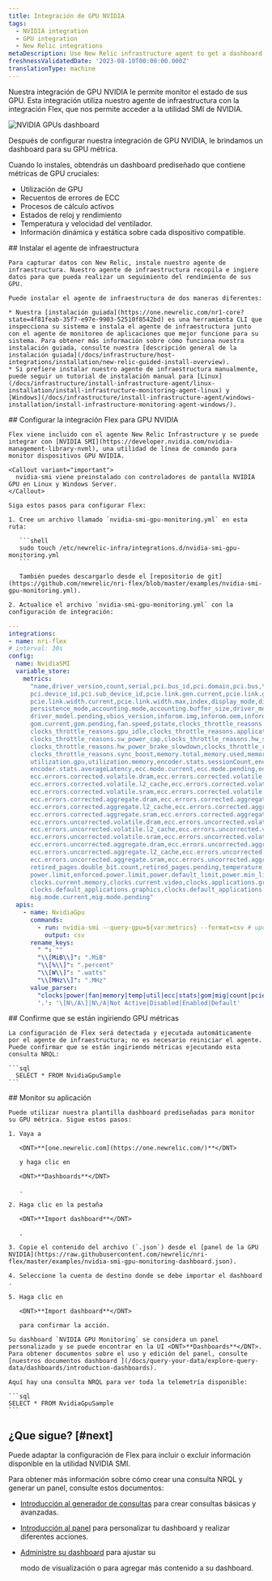 ```yaml
---
title: Integración de GPU NVIDIA
tags:
  - NVIDIA integration
  - GPU integration
  - New Relic integrations
metaDescription: Use New Relic infrastructure agent to get a dashboard with GPU metrics.
freshnessValidatedDate: '2023-08-10T00:00:00.000Z'
translationType: machine
---
```



Nuestra integración de GPU NVIDIA le permite monitor el estado de sus GPU. Esta integración utiliza nuestro agente de infraestructura con la integración Flex, que nos permite acceder a la utilidad SMI de NVIDIA.

<img
  title="NVIDIA GPUs dashboard"
  alt="NVIDIA GPUs dashboard"
  src={infrastructureNVIDIAGPUDashboard}
/>

<figcaption>
  Después de configurar nuestra integración de GPU NVIDIA, le brindamos un dashboard para su GPU métrica.
</figcaption>

Cuando lo instales, obtendrás un dashboard prediseñado que contiene métricas de GPU cruciales:

* Utilización de GPU
* Recuentos de errores de ECC
* Procesos de cálculo activos
* Estados de reloj y rendimiento
* Temperatura y velocidad del ventilador.
* Información dinámica y estática sobre cada dispositivo compatible.

<Steps>
  <Step>
    ## Instalar el agente de infraestructura

    Para capturar datos con New Relic, instale nuestro agente de infraestructura. Nuestro agente de infraestructura recopila e ingiere datos para que pueda realizar un seguimiento del rendimiento de sus GPU.

    Puede instalar el agente de infraestructura de dos maneras diferentes:

    * Nuestra [instalación guiada](https://one.newrelic.com/nr1-core?state=4f81feab-35f7-e97e-9903-52510f8542bd) es una herramienta CLI que inspecciona su sistema e instala el agente de infraestructura junto con el agente de monitoreo de aplicaciones que mejor funcione para su sistema. Para obtener más información sobre cómo funciona nuestra instalación guiada, consulte nuestra [descripción general de la instalación guiada](/docs/infrastructure/host-integrations/installation/new-relic-guided-install-overview).
    * Si prefiere instalar nuestro agente de infraestructura manualmente, puede seguir un tutorial de instalación manual para [Linux](/docs/infrastructure/install-infrastructure-agent/linux-installation/install-infrastructure-monitoring-agent-linux) y [Windows](/docs/infrastructure/install-infrastructure-agent/windows-installation/install-infrastructure-monitoring-agent-windows/).
  </Step>

  <Step>
    ## Configurar la integración Flex para GPU NVIDIA

    Flex viene incluido con el agente New Relic Infrastructure y se puede integrar con [NVIDIA SMI](https://developer.nvidia.com/nvidia-management-library-nvml), una utilidad de línea de comando para monitor dispositivos GPU NVIDIA.

    <Callout variant="important">
      nvidia-smi viene preinstalado con controladores de pantalla NVIDIA GPU en Linux y Windows Server.
    </Callout>

    Siga estos pasos para configurar Flex:

    1. Cree un archivo llamado `nvidia-smi-gpu-monitoring.yml` en esta ruta:

       ```shell
       sudo touch /etc/newrelic-infra/integrations.d/nvidia-smi-gpu-monitoring.yml
       ```

       También puedes descargarlo desde el [repositorio de git](https://github.com/newrelic/nri-flex/blob/master/examples/nvidia-smi-gpu-monitoring.yml).

    2. Actualice el archivo `nvidia-smi-gpu-monitoring.yml` con la configuración de integración:

```yml
--- 
integrations:
- name: nri-flex
# interval: 30s
config:
  name: NvidiaSMI
  variable_store:
    metrics: 
      "name,driver_version,count,serial,pci.bus_id,pci.domain,pci.bus,\
      pci.device_id,pci.sub_device_id,pcie.link.gen.current,pcie.link.gen.max,\
      pcie.link.width.current,pcie.link.width.max,index,display_mode,display_active,\
      persistence_mode,accounting.mode,accounting.buffer_size,driver_model.current,\
      driver_model.pending,vbios_version,inforom.img,inforom.oem,inforom.ecc,inforom.pwr,\
      gom.current,gom.pending,fan.speed,pstate,clocks_throttle_reasons.supported,\
      clocks_throttle_reasons.gpu_idle,clocks_throttle_reasons.applications_clocks_setting,\
      clocks_throttle_reasons.sw_power_cap,clocks_throttle_reasons.hw_slowdown,clocks_throttle_reasons.hw_thermal_slowdown,\
      clocks_throttle_reasons.hw_power_brake_slowdown,clocks_throttle_reasons.sw_thermal_slowdown,\
      clocks_throttle_reasons.sync_boost,memory.total,memory.used,memory.free,compute_mode,\
      utilization.gpu,utilization.memory,encoder.stats.sessionCount,encoder.stats.averageFps,\
      encoder.stats.averageLatency,ecc.mode.current,ecc.mode.pending,ecc.errors.corrected.volatile.device_memory,\
      ecc.errors.corrected.volatile.dram,ecc.errors.corrected.volatile.register_file,ecc.errors.corrected.volatile.l1_cache,\
      ecc.errors.corrected.volatile.l2_cache,ecc.errors.corrected.volatile.texture_memory,ecc.errors.corrected.volatile.cbu,\
      ecc.errors.corrected.volatile.sram,ecc.errors.corrected.volatile.total,ecc.errors.corrected.aggregate.device_memory,\
      ecc.errors.corrected.aggregate.dram,ecc.errors.corrected.aggregate.register_file,ecc.errors.corrected.aggregate.l1_cache,\
      ecc.errors.corrected.aggregate.l2_cache,ecc.errors.corrected.aggregate.texture_memory,ecc.errors.corrected.aggregate.cbu,\
      ecc.errors.corrected.aggregate.sram,ecc.errors.corrected.aggregate.total,ecc.errors.uncorrected.volatile.device_memory,\
      ecc.errors.uncorrected.volatile.dram,ecc.errors.uncorrected.volatile.register_file,ecc.errors.uncorrected.volatile.l1_cache,\
      ecc.errors.uncorrected.volatile.l2_cache,ecc.errors.uncorrected.volatile.texture_memory,ecc.errors.uncorrected.volatile.cbu,\
      ecc.errors.uncorrected.volatile.sram,ecc.errors.uncorrected.volatile.total,ecc.errors.uncorrected.aggregate.device_memory,\
      ecc.errors.uncorrected.aggregate.dram,ecc.errors.uncorrected.aggregate.register_file,ecc.errors.uncorrected.aggregate.l1_cache,\
      ecc.errors.uncorrected.aggregate.l2_cache,ecc.errors.uncorrected.aggregate.texture_memory,ecc.errors.uncorrected.aggregate.cbu,\
      ecc.errors.uncorrected.aggregate.sram,ecc.errors.uncorrected.aggregate.total,retired_pages.single_bit_ecc.count,\
      retired_pages.double_bit.count,retired_pages.pending,temperature.gpu,temperature.memory,power.management,power.draw,\
      power.limit,enforced.power.limit,power.default_limit,power.min_limit,power.max_limit,clocks.current.graphics,clocks.current.sm,\
      clocks.current.memory,clocks.current.video,clocks.applications.graphics,clocks.applications.memory,\
      clocks.default_applications.graphics,clocks.default_applications.memory,clocks.max.graphics,clocks.max.sm,clocks.max.memory,\
      mig.mode.current,mig.mode.pending"
  apis:
    - name: NvidiaGpu
      commands:
        - run: nvidia-smi --query-gpu=${var:metrics} --format=csv # update this if you have an alternate path
          output: csv
      rename_keys:
        " ": ""
        "\\[MiB\\]": ".MiB"
        "\\[%\\]": ".percent"
        "\\[W\\]": ".watts"
        "\\[MHz\\]": ".MHz"
      value_parser:
        "clocks|power|fan|memory|temp|util|ecc|stats|gom|mig|count|pcie": '\d*\.?\d+'
        '.': '\[N\/A\]|N\/A|Not Active|Disabled|Enabled|Default'
```
  </Step>

  <Step>
    ## Confirme que se están ingiriendo GPU métricas

    La configuración de Flex será detectada y ejecutada automáticamente por el agente de infraestructura; no es necesario reiniciar el agente. Puede confirmar que se están ingiriendo métricas ejecutando esta consulta NRQL:

    ```sql
      SELECT * FROM NvidiaGpuSample
    ```
  </Step>

  <Step>
    ## Monitor su aplicación

    Puede utilizar nuestra plantilla dashboard prediseñadas para monitor su GPU métrica. Sigue estos pasos:

    1. Vaya a

       <DNT>**[one.newrelic.com](https://one.newrelic.com/)**</DNT>

       y haga clic en

       <DNT>**Dashboards**</DNT>

       .

    2. Haga clic en la pestaña

       <DNT>**Import dashboard**</DNT>

       .

    3. Copie el contenido del archivo (`.json`) desde el [panel de la GPU NVIDIA](https://raw.githubusercontent.com/newrelic/nri-flex/master/examples/nvidia-smi-gpu-monitoring-dashboard.json).

    4. Seleccione la cuenta de destino donde se debe importar el dashboard .

    5. Haga clic en

       <DNT>**Import dashboard**</DNT>

       para confirmar la acción.

    Su dashboard `NVIDIA GPU Monitoring` se considera un panel personalizado y se puede encontrar en la UI <DNT>**Dashboards**</DNT>. Para obtener documentos sobre el uso y edición del panel, consulte [nuestros documentos dashboard ](/docs/query-your-data/explore-query-data/dashboards/introduction-dashboards).

    Aquí hay una consulta NRQL para ver toda la telemetría disponible:

    ```sql
    SELECT * FROM NvidiaGpuSample
    ```
  </Step>
</Steps>

## ¿Que sigue? [#next]

Puede adaptar la configuración de Flex para incluir o excluir información disponible en la utilidad NVIDIA SMI.

Para obtener más información sobre cómo crear una consulta NRQL y generar un panel, consulte estos documentos:

* [Introducción al generador de consultas](/docs/query-your-data/explore-query-data/query-builder/introduction-query-builder) para crear consultas básicas y avanzadas.

* [Introducción al panel](/docs/query-your-data/explore-query-data/dashboards/introduction-dashboards) para personalizar tu dashboard y realizar diferentes acciones.

* [Administre su dashboard](/docs/query-your-data/explore-query-data/dashboards/manage-your-dashboard) para ajustar su

  <InlinePopover type="dashboards"/>

  modo de visualización o para agregar más contenido a su dashboard.